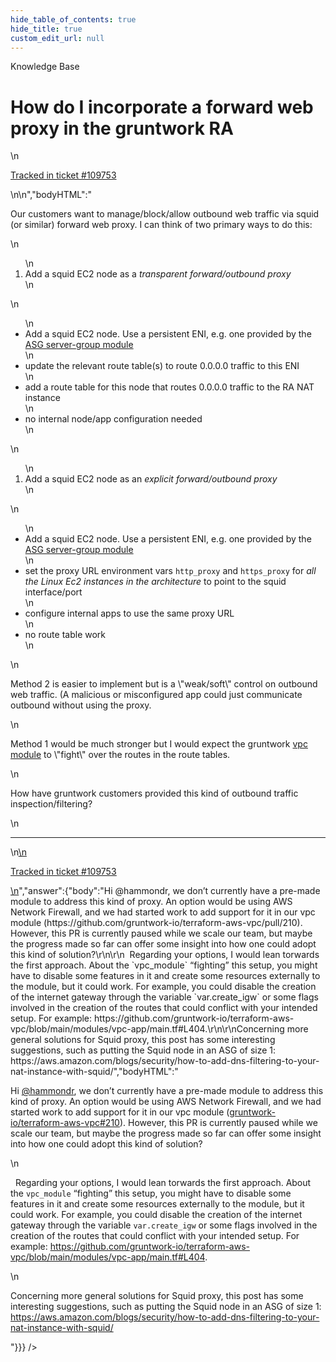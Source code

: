 ```yaml
---
hide_table_of_contents: true
hide_title: true
custom_edit_url: null
---
```



<head>
  <link rel="canonical" href="https://github.com/gruntwork-io/knowledge-base/discussions/624" />
</head>

<CenterLayout>
<span className="searchCategory">Knowledge Base</span>
<h1>How do I incorporate a forward web proxy in the gruntwork RA</h1>
<GitHub discussion={{"id":"D_kwDOF8slf84AR8uj","number":624,"author":{"login":"hammondr"},"title":"How do I incorporate a forward web proxy in the gruntwork RA","body":"\nOur customers want to manage/block/allow outbound web traffic via squid (or similar) forward web proxy.  I can think of two primary ways to do this:\r\n1. Add a squid EC2 node as a _transparent forward/outbound proxy_\r\n- Add a squid EC2 node.  Use a persistent ENI, e.g. one provided by the [ASG server-group module](https://github.com/gruntwork-io/terraform-aws-asg/tree/main/modules/server-group)\r\n- update the relevant route table(s) to route 0.0.0.0 traffic to this ENI\r\n- add a route table for this node that routes 0.0.0.0 traffic to the RA NAT instance \r\n- no internal node/app configuration needed\r\n2. Add a squid EC2 node as an _explicit forward/outbound proxy_\r\n- Add a squid EC2 node.  Use a persistent ENI, e.g. one provided by the [ASG server-group module](https://github.com/gruntwork-io/terraform-aws-asg/tree/main/modules/server-group)\r\n- set the proxy URL environment vars `http_proxy` and `https_proxy` for _all the Linux Ec2 instances in the architecture_ to point to the squid interface/port\r\n- configure internal apps to use the same proxy URL\r\n- no route table work\r\n\r\nMethod 2 is easier to implement but is a \"weak/soft\" control on outbound web traffic. (A malicious or misconfigured app could just communicate outbound without using the proxy.\r\n\r\nMethod 1 would be much stronger but I would expect the gruntwork [vpc module](https://github.com/gruntwork-io/terraform-aws-vpc/tree/main/modules/vpc-app) to \"fight\" over the routes in the route tables.\r\n\r\nHow have gruntwork customers provided this kind of outbound traffic inspection/filtering?\n\n---\n\n<ins datetime=\"2022-12-30T13:01:32Z\">\n  <p><a href=\"https://support.gruntwork.io/hc/requests/109753\">Tracked in ticket #109753</a></p>\n</ins>\n","bodyHTML":"<p dir=\"auto\">Our customers want to manage/block/allow outbound web traffic via squid (or similar) forward web proxy.  I can think of two primary ways to do this:</p>\n<ol dir=\"auto\">\n<li>Add a squid EC2 node as a <em>transparent forward/outbound proxy</em></li>\n</ol>\n<ul dir=\"auto\">\n<li>Add a squid EC2 node.  Use a persistent ENI, e.g. one provided by the <a href=\"https://github.com/gruntwork-io/terraform-aws-asg/tree/main/modules/server-group\">ASG server-group module</a></li>\n<li>update the relevant route table(s) to route 0.0.0.0 traffic to this ENI</li>\n<li>add a route table for this node that routes 0.0.0.0 traffic to the RA NAT instance</li>\n<li>no internal node/app configuration needed</li>\n</ul>\n<ol start=\"2\" dir=\"auto\">\n<li>Add a squid EC2 node as an <em>explicit forward/outbound proxy</em></li>\n</ol>\n<ul dir=\"auto\">\n<li>Add a squid EC2 node.  Use a persistent ENI, e.g. one provided by the <a href=\"https://github.com/gruntwork-io/terraform-aws-asg/tree/main/modules/server-group\">ASG server-group module</a></li>\n<li>set the proxy URL environment vars <code class=\"notranslate\">http_proxy</code> and <code class=\"notranslate\">https_proxy</code> for <em>all the Linux Ec2 instances in the architecture</em> to point to the squid interface/port</li>\n<li>configure internal apps to use the same proxy URL</li>\n<li>no route table work</li>\n</ul>\n<p dir=\"auto\">Method 2 is easier to implement but is a \"weak/soft\" control on outbound web traffic. (A malicious or misconfigured app could just communicate outbound without using the proxy.</p>\n<p dir=\"auto\">Method 1 would be much stronger but I would expect the gruntwork <a href=\"https://github.com/gruntwork-io/terraform-aws-vpc/tree/main/modules/vpc-app\">vpc module</a> to \"fight\" over the routes in the route tables.</p>\n<p dir=\"auto\">How have gruntwork customers provided this kind of outbound traffic inspection/filtering?</p>\n<hr>\n<ins datetime=\"2022-12-30T13:01:32Z\">\n  <p dir=\"auto\"><a href=\"https://support.gruntwork.io/hc/requests/109753\" rel=\"nofollow\">Tracked in ticket #109753</a></p>\n</ins>","answer":{"body":"Hi @hammondr, we don’t currently have a pre-made module to address this kind of proxy. An option would be using AWS Network Firewall, and we had started work to add support for it in our vpc module (https://github.com/gruntwork-io/terraform-aws-vpc/pull/210). However, this PR is currently paused while we scale our team, but maybe the progress made so far can offer some insight into how one could adopt this kind of solution?\r\n\r\n  Regarding your options, I would lean torwards the first approach. About the `vpc_module` “fighting” this setup, you might have to disable some features in it and create some resources externally to the module, but it could work. For example, you could disable the creation of the internet gateway through the variable `var.create_igw` or some flags involved in the creation of the routes that could conflict with your intended setup. For example: https://github.com/gruntwork-io/terraform-aws-vpc/blob/main/modules/vpc-app/main.tf#L404.\r\n\r\nConcerning more general solutions for Squid proxy, this post has some interesting suggestions, such as putting the Squid node in an ASG of size 1: https://aws.amazon.com/blogs/security/how-to-add-dns-filtering-to-your-nat-instance-with-squid/","bodyHTML":"<p dir=\"auto\">Hi <a class=\"user-mention notranslate\" data-hovercard-type=\"user\" data-hovercard-url=\"/users/hammondr/hovercard\" data-octo-click=\"hovercard-link-click\" data-octo-dimensions=\"link_type:self\" href=\"https://github.com/hammondr\">@hammondr</a>, we don’t currently have a pre-made module to address this kind of proxy. An option would be using AWS Network Firewall, and we had started work to add support for it in our vpc module (<a class=\"issue-link js-issue-link\" data-error-text=\"Failed to load title\" data-id=\"1020569636\" data-permission-text=\"Title is private\" data-url=\"https://github.com/gruntwork-io/terraform-aws-vpc/issues/210\" data-hovercard-type=\"pull_request\" data-hovercard-url=\"/gruntwork-io/terraform-aws-vpc/pull/210/hovercard\" href=\"https://github.com/gruntwork-io/terraform-aws-vpc/pull/210\">gruntwork-io/terraform-aws-vpc#210</a>). However, this PR is currently paused while we scale our team, but maybe the progress made so far can offer some insight into how one could adopt this kind of solution?</p>\n<p dir=\"auto\">  Regarding your options, I would lean torwards the first approach. About the <code class=\"notranslate\">vpc_module</code> “fighting” this setup, you might have to disable some features in it and create some resources externally to the module, but it could work. For example, you could disable the creation of the internet gateway through the variable <code class=\"notranslate\">var.create_igw</code> or some flags involved in the creation of the routes that could conflict with your intended setup. For example: <a href=\"https://github.com/gruntwork-io/terraform-aws-vpc/blob/main/modules/vpc-app/main.tf#L404\">https://github.com/gruntwork-io/terraform-aws-vpc/blob/main/modules/vpc-app/main.tf#L404</a>.</p>\n<p dir=\"auto\">Concerning more general solutions for Squid proxy, this post has some interesting suggestions, such as putting the Squid node in an ASG of size 1: <a href=\"https://aws.amazon.com/blogs/security/how-to-add-dns-filtering-to-your-nat-instance-with-squid/\" rel=\"nofollow\">https://aws.amazon.com/blogs/security/how-to-add-dns-filtering-to-your-nat-instance-with-squid/</a></p>"}}} />

</CenterLayout>
  

<!-- ##DOCS-SOURCER-START
{
  "sourcePlugin": "github-discussions",
  "hash": "7b0cfa17b6f1642ab0ef0f2e7ed6ec8f"
}
##DOCS-SOURCER-END -->

